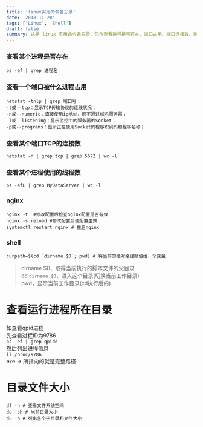 ```yaml
---
title: 'linux实用命令备忘录'
date: '2018-11-28'
tags: ['Linux', 'Shell']
draft: false
summary: 这是 linux 实用命令备忘录，包含查看进程是否存在、端口占用、端口连接数、进程线程数等命令，还有 nginx 相关操作及 shell 脚本获取当前路径等，以及查看运行进程所在目录和目录文件大小的命令。 
---
```


### 查看某个进程是否存在
```
ps -ef | grep 进程名
```

### 查看一个端口被什么进程占用
```
netstat -tnlp | grep 端口号
-t或--tcp：显示TCP传输协议的连线状况；
-n或--numeric：直接使用ip地址，而不通过域名服务器； 
-l或--listening：显示监控中的服务器的Socket； 
-p或--programs：显示正在使用Socket的程序识别码和程序名称； 
```

### 查看某个端口TCP的连接数
```
netstat -n | grep tcp | grep 5672 | wc -l
```

### 查看某个进程使用的线程数
```
ps -efL | grep MyDataServer | wc -l
```

### nginx
```
nginx -t  #修改配置后检查nginx配置是否有效
nginx -s reload #修改配置后使配置生效
systemctl restart nginx # 重启nginx
```

### shell
```
curpath=$(cd `dirname $0`; pwd) # 将当前的绝对路径赋值给一个变量
```
> dirname $0，取得当前执行的脚本文件的父目录  
cd `dirname $0`，进入这个目录(切换当前工作目录)  
pwd，显示当前工作目录(cd执行后的)  


# 查看运行进程所在目录
如查看qpid进程  
先查看进程ID为9786  
```ps -ef | grep qpidd```  
然后列出进程信息   
```ll /proc/9786```  
exe -> 所指向的就是完整路径

# 目录文件大小
```
df -h # 查看文件系统空间
du -sh # 当前目录大小
du -h # 列出各个子目录和文件大小
```